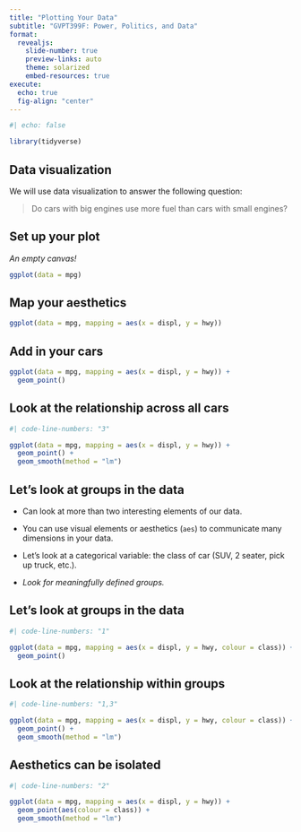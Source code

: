 ```yaml
---
title: "Plotting Your Data"
subtitle: "GVPT399F: Power, Politics, and Data"
format: 
  revealjs:
    slide-number: true
    preview-links: auto
    theme: solarized
    embed-resources: true
execute: 
  echo: true
  fig-align: "center"
---
```


```r
#| echo: false

library(tidyverse)
```

## Data visualization

We will use data visualization to answer the following question:

> Do cars with big engines use more fuel than cars with small engines?

## Set up your plot

*An empty canvas!*

```r
ggplot(data = mpg)
```

## Map your aesthetics

```r
ggplot(data = mpg, mapping = aes(x = displ, y = hwy))
```

## Add in your cars

```r
ggplot(data = mpg, mapping = aes(x = displ, y = hwy)) + 
  geom_point()
```

## Look at the relationship across all cars

```r
#| code-line-numbers: "3"

ggplot(data = mpg, mapping = aes(x = displ, y = hwy)) + 
  geom_point() + 
  geom_smooth(method = "lm")
```

## Let's look at groups in the data

-   Can look at more than two interesting elements of our data.

-   You can use visual elements or aesthetics (`aes`) to communicate many dimensions in your data.

-   Let's look at a categorical variable: the class of car (SUV, 2 seater, pick up truck, etc.).

-   *Look for meaningfully defined groups.*

## Let's look at groups in the data

```r
#| code-line-numbers: "1"

ggplot(data = mpg, mapping = aes(x = displ, y = hwy, colour = class)) + 
  geom_point()
```

## Look at the relationship within groups

```r
#| code-line-numbers: "1,3"

ggplot(data = mpg, mapping = aes(x = displ, y = hwy, colour = class)) + 
  geom_point() + 
  geom_smooth(method = "lm")
```

## Aesthetics can be isolated

```r
#| code-line-numbers: "2"

ggplot(data = mpg, mapping = aes(x = displ, y = hwy)) + 
  geom_point(aes(colour = class)) + 
  geom_smooth(method = "lm")
```
